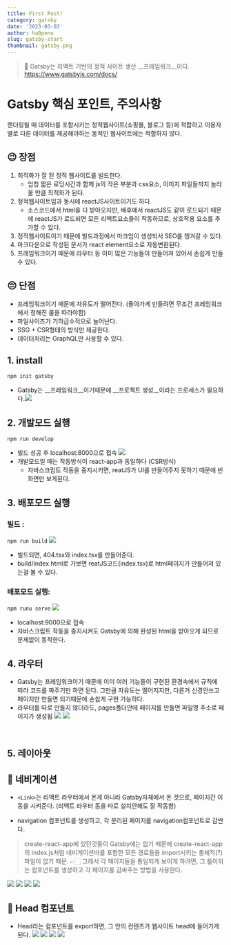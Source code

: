 ```yaml
---
title: First Post!
category: gatsby
date: '2023-03-03'
author: ha0peno
slug: gatsby-start
thumbnail: gatsby.png
---
```


> 🐝 Gatsby는 리액트 기반의 정적 사이트 생산 __프레임워크__이다.
https://www.gatsbyjs.com/docs/

# Gatsby 핵심 포인트, 주의사항 
렌더링될 때 데이터를 포함시키는 정적웹사이트(쇼핑몰, 블로그 등)에 적합하고 이용자별로 다른 데이터를 제공해야하는 동적인 웹사이트에는 적합하지 않다.

## 😉 장점
1. 최적화가 잘 된 정적 웹사이트를 빌드한다.
	- 엄청 짧은 로딩시간과 함께 js의 작은 부분과 css요소, 이미지 파일들까지 놀라울 만큼 최적화가 된다.
2. 정적웹사이트임과 동시에 reactJS사이트이기도 하다.
	- 소스코드에서 html을 다 받아오지만, 배후에서 reactJS도 같이 로드되기 때문에 reactJS가 로드되면 모든 리액트요소들이 작동하므로, 상호작용 요소를 추가할 수 있다. 
3. 정적웹사이트이기 때문에 빌드과정에서 마크업이 생성되서 SEO를 챙겨갈 수 있다.
4. 마크다운으로 작성된 문서가 react element요소로 자동변환된다.
5. 프레임워크이기 때문에 라우터 등 이미 많은 기능들이 만들어져 있어서 손쉽게 만들 수 있다.

## 😔 단점
- 프레임워크이기 때문에 자유도가 떨어진다. (돌아가게 만들려면 무조건 프레임워크에서 정해진 룰을 따라야함)
- 파일사이즈가 기하급수적으로 늘어난다.
- SSG + CSR형태의 방식만 제공한다.
- 데이터처리는 GraphQL만 사용할 수 있다.



## 1. install
`npm init gatsby`
- Gatsby는 __프레임워크__이기때문에 __프로젝트 생성__이라는 프로세스가 필요하다.![](https://velog.velcdn.com/images/ha0/post/3f13fe55-b37a-4ac9-8b3c-e814ac917a3a/image.png)

## 2. 개발모드 실행 
`npm run develop`
- 빌드 성공 후 localhost:8000으로 접속
![](https://velog.velcdn.com/images/ha0/post/58425868-4397-46d5-9d91-b81a86764303/image.png)
- 개발모드일 때는 작동방식이 react-app과 동일하다 (CSR방식)
	- 자바스크립트 작동을 중지시키면, reatJS가 UI를 만들어주지 못하기 때문에 빈화면만 보게된다.

## 3. 배포모드 실행
### 빌드 : 
`npm run build`
![](https://velog.velcdn.com/images/ha0/post/9aabd64d-32cd-43e6-abd0-e2c7af78f6d0/image.png)
- 빌드되면, 404.tsx와 index.tsx를 만들어준다.
- build/index.html로 가보면 reatJS코드(index.tsx)로 html페이지가 만들어져 있는걸 볼 수 있다.
### 배포모드 실행:
`npm runu serve`
![](https://velog.velcdn.com/images/ha0/post/47400285-9932-4dce-931a-a8ac40871100/image.png)
- localhost:9000으로 접속
- 자바스크립트 작동을 중지시켜도 Gatsby에 의해 완성된 html을 받아오게 되므로 문제없이 동작한다.

## 4. 라우터
- Gatsby는 프레임워크이기 때문에 이미 여러 기능들이 구현된 환경속에서 규칙에 따라 코드를 짜주기만 하면 된다. 그만큼 자유도는 떨어지지만, 다른거 신경안쓰고 페이지만 만들면 되기때문에 손쉽게 구현 가능하다. 
- 라우터를 따로 만들지 않더라도, pages폴더안에 페이지를 만들면 파일명 주소로 페이지가 생성됨
![](https://velog.velcdn.com/images/ha0/post/bb806b33-3384-4264-ad32-e0ed9aad97f8/image.png)
![](https://velog.velcdn.com/images/ha0/post/eee14b99-036b-43c6-9ba3-ad17c3c0aa50/image.png)

<br/>

## 5. 레이아웃
## 📍 네비게이션
- `<Link>`는 리액트 라우터에서 온게 아니라 Gatsby자체에서 온 것으로, 페이지간 이동을 시켜준다. (리액트 라우터 돔을 따로 설치안해도 잘 작동함)

- navigation 컴포넌트를 생성하고, 각 분리된 페이지를 navigation컴포넌트로 감싼다.
> create-react-app에 있던것들이 Gatsby에는 없기 때문에 create-react-app의 index.js처럼 네비게이션바를 포함한 모든 경로들을 import시키는 총체적(?)파일이 없기 때문.
👉🏻 그래서 각 페이지들을 통일되게 보이게 하려면, 그 틀이되는 컴포넌트를 생성하고 각 페이지를 감싸주는 방법을 사용한다.

![](https://velog.velcdn.com/images/ha0/post/45dbe0a8-2028-4949-8561-28a61ee5777f/image.png)
![](https://velog.velcdn.com/images/ha0/post/56c952ae-d634-4e31-81d3-488b9246bed2/image.png)
![](https://velog.velcdn.com/images/ha0/post/df5669a1-1a94-471c-9c72-780a9f7035b3/image.png)
![](https://velog.velcdn.com/images/ha0/post/f2fde068-c30e-4885-9c27-ef16ef08c29b/image.png)


## 🧢 Head 컴포넌트
- Head라는 컴포넌트를 export하면, 그 안의 컨텐츠가 웹사이트 head에 들어가게 된다.
![](https://velog.velcdn.com/images/ha0/post/0364e52f-1d43-497f-8941-83dc2ce685b0/image.png)
![](https://velog.velcdn.com/images/ha0/post/bfb5a87b-fd4d-4f5a-8e2a-5fa0276269a7/image.png)
![](https://velog.velcdn.com/images/ha0/post/e88160a3-d5c6-414a-8fa7-a6435dc02b55/image.png)
![](https://velog.velcdn.com/images/ha0/post/e4fb1322-cdd7-4b12-8b4d-1731df5eccf7/image.png)